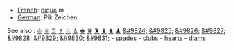 
*[[French]]: [[pique]] ''m''
*[[German]]: Pik Zeichen

See also :
[[♔]] [[♕]] [[♖]] [[♗]] [[♘]] [[♙]] 
[[♚]] [[♛]] [[♜]] [[♝]] [[♞]] [[♟]] 
[[&#9824;]] [[&#9825;]] [[&#9826;]] [[&#9827;]]
[[&#9828;]] [[&#9829;]] [[&#9830;]] [[&#9831;]] - 
[[spades]] - 
[[clubs]] -
[[hearts]] -
[[diams]]